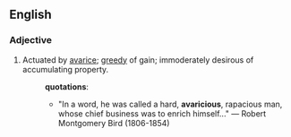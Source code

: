 ==English==
===Adjective===
# Actuated by [[avarice]]; [[greedy]] of gain; immoderately desirous of accumulating property.
#:'''quotations''':
#:*"In a word, he was called a hard, '''avaricious''', rapacious man, whose chief business was to enrich himself..." &mdash; Robert Montgomery Bird (1806-1854)